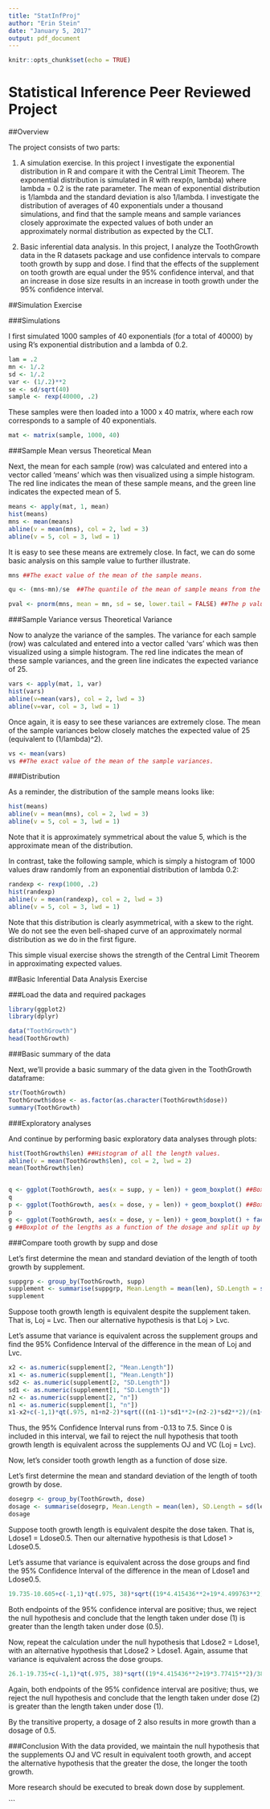 ```yaml
---
title: "StatInfProj"
author: "Erin Stein"
date: "January 5, 2017"
output: pdf_document
---
```


```r
knitr::opts_chunk$set(echo = TRUE)
```

# Statistical Inference Peer Reviewed Project

##Overview

The project consists of two parts:

1. A simulation exercise.
In this project I investigate the exponential distribution in R and compare it with the Central Limit Theorem. The exponential distribution is simulated in R with rexp(n, lambda) where lambda = 0.2 is the rate parameter. The mean of exponential distribution is 1/lambda and the standard deviation is also 1/lambda. I investigate the distribution of averages of 40 exponentials under a thousand simulations, and find that the sample means and sample variances closely approximate the expected values of both under an approximately normal distribution as expected by the CLT.


2. Basic inferential data analysis.
In this project, I analyze the ToothGrowth data in the R datasets package and use confidence intervals to compare tooth growth by supp and dose. I find that the effects of the supplement on tooth growth are equal under the 95% confidence interval, and that an increase in dose size results in an increase in tooth growth under the 95% confidence interval.

##Simulation Exercise

###Simulations

I first simulated 1000 samples of 40 exponentials (for a total of 40000) by using R's exponential distribution and a lambda of 0.2. 

```r
lam = .2
mn <- 1/.2
sd <- 1/.2
var <- (1/.2)**2
se <- sd/sqrt(40)
sample <- rexp(40000, .2)
```

These samples were then loaded into a 1000 x 40 matrix, where each row corresponds to a sample of 40 exponentials.

```r
mat <- matrix(sample, 1000, 40)
```

###Sample Mean versus Theoretical Mean

Next, the mean for each sample (row) was calculated and entered into a vector called 'means' which was then visualized using a simple histogram. The red line indicates the mean of these sample means, and the green line indicates the expected mean of 5.

```r
means <- apply(mat, 1, mean)
hist(means)
mns <- mean(means)
abline(v = mean(mns), col = 2, lwd = 3)
abline(v = 5, col = 3, lwd = 1)
```

It is easy to see these means are extremely close. In fact, we can do some basic analysis on this sample value to further illustrate.

```r
mns ##The exact value of the mean of the sample means.

qu <- (mns-mn)/se  ##The quantile of the mean of sample means from the expected mean of 5.

pval <- pnorm(mns, mean = mn, sd = se, lower.tail = FALSE) ##The p value of the mean of sample means.
```

###Sample Variance versus Theoretical Variance

Now to analyze the variance of the samples. The variance for each sample (row) was calculated and entered into a vector called 'vars' which was then visualized using a simple histogram. The red line indicates the mean of these sample variances, and the green line indicates the expected variance of 25.

```r
vars <- apply(mat, 1, var)
hist(vars)
abline(v=mean(vars), col = 2, lwd = 3)
abline(v=var, col = 3, lwd = 1)
```

Once again, it is easy to see these variances are extremely close. The mean of the sample variances below closely matches the expected value of 25 (equivalent to (1/lambda)^2).

```r
vs <- mean(vars)
vs ##The exact value of the mean of the sample variances.
```

###Distribution

As a reminder, the distribution of the sample means looks like: 

```r
hist(means)
abline(v = mean(mns), col = 2, lwd = 3)
abline(v = 5, col = 3, lwd = 1)
```

Note that it is approximately symmetrical about the value 5, which is the approximate mean of the distribution.

In contrast, take the following sample, which is simply a histogram of 1000 values draw randomly from an exponential distribution of lambda 0.2:

```r
randexp <- rexp(1000, .2)
hist(randexp)
abline(v = mean(randexp), col = 2, lwd = 3)
abline(v = 5, col = 3, lwd = 1)
```

Note that this distribution is clearly asymmetrical, with a skew to the right. We do not see the even bell-shaped curve of an approximately normal distribution as we do in the first figure.

This simple visual exercise shows the strength of the Central Limit Theorem in approximating expected values.


##Basic Inferential Data Analysis Exercise

###Load the data and required packages

```r
library(ggplot2)
library(dplyr)

data("ToothGrowth")
head(ToothGrowth)
```

###Basic summary of the data

Next, we'll provide a basic summary of the data given in the ToothGrowth dataframe:

```r
str(ToothGrowth)
ToothGrowth$dose <- as.factor(as.character(ToothGrowth$dose))
summary(ToothGrowth)
```

###Exploratory analyses

And continue by performing basic exploratory data analyses through plots:

```r
hist(ToothGrowth$len) ##Histogram of all the length values.
abline(v = mean(ToothGrowth$len), col = 2, lwd = 2)
mean(ToothGrowth$len)


q <- ggplot(ToothGrowth, aes(x = supp, y = len)) + geom_boxplot() ##Boxplot of the lengths as a function of the supplement.
q
p <- ggplot(ToothGrowth, aes(x = dose, y = len)) + geom_boxplot() ##Boxplot of the lengths as a function of the dosage.
p
g <- ggplot(ToothGrowth, aes(x = dose, y = len)) + geom_boxplot() + facet_grid(.~supp)
g ##Boxplot of the lengths as a function of the dosage and split up by supplement.
```

###Compare tooth growth by supp and dose

Let's first determine the mean and standard deviation of the length of tooth growth by supplement.

```r
suppgrp <- group_by(ToothGrowth, supp)
supplement <- summarise(suppgrp, Mean.Length = mean(len), SD.Length = sd(len), n = length(supp))
supplement
```

Suppose tooth growth length is equivalent despite the supplement taken. That is, Loj = Lvc. Then our alternative hypothesis is that Loj > Lvc.

Let's assume that variance is equivalent across the supplement groups and find the 95% Confidence Interval of the difference in the mean of Loj and Lvc.

```r
x2 <- as.numeric(supplement[2, "Mean.Length"])
x1 <- as.numeric(supplement[1, "Mean.Length"])
sd2 <- as.numeric(supplement[2, "SD.Length"])
sd1 <- as.numeric(supplement[1, "SD.Length"])
n2 <- as.numeric(supplement[2, "n"])
n1 <- as.numeric(supplement[1, "n"])
x1-x2+c(-1,1)*qt(.975, n1+n2-2)*sqrt(((n1-1)*sd1**2+(n2-2)*sd2**2)/(n1+n2-2))*sqrt(1/n1+1/n2)
```

Thus, the 95% Confidence Interval runs from -0.13 to 7.5. Since 0 is included in this interval, we fail to reject the null hypothesis that tooth growth length is equivalent across the supplements OJ and VC (Loj = Lvc).

Now, let's consider tooth growth length as a function of dose size.

Let's first determine the mean and standard deviation of the length of tooth growth by dose.

```r
dosegrp <- group_by(ToothGrowth, dose)
dosage <- summarise(dosegrp, Mean.Length = mean(len), SD.Length = sd(len), n = length(dose))
dosage
```

Suppose tooth growth length is equivalent despite the dose taken. That is, Ldose1 = Ldose0.5. Then our alternative hypothesis is that Ldose1 > Ldose0.5.

Let's assume that variance is equivalent across the dose groups and find the 95% Confidence Interval of the difference in the mean of Ldose1 and Ldose0.5.

```r
19.735-10.605+c(-1,1)*qt(.975, 38)*sqrt((19*4.415436**2+19*4.499763**2)/38)*sqrt(1/20+1/20)
```

Both endpoints of the 95% confidence interval are positive; thus, we reject the null hypothesis and conclude that the length taken under dose (1) is greater than the length taken under dose (0.5).

Now, repeat the calculation under the null hypothesis that Ldose2 = Ldose1, with an alternative hypothesis that Ldose2 > Ldose1. Again, assume that variance is equivalent across the dose groups.

```r
26.1-19.735+c(-1,1)*qt(.975, 38)*sqrt((19*4.415436**2+19*3.77415**2)/38)*sqrt(1/20+1/20)
```
Again, both endpoints of the 95% confidence interval are positive; thus, we reject the null hypothesis and conclude that the length taken under dose (2) is greater than the length taken under dose (1).

By the transitive property, a dosage of 2 also results in more growth than a dosage of 0.5.

###Conclusion
With the data provided, we maintain the null hypothesis that the supplements OJ and VC result in equivalent tooth growth, and accept the alternative hypothesis that the greater the dose, the longer the tooth growth.

More research should be executed to break down dose by supplement.


```

